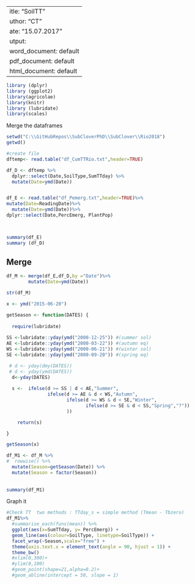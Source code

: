  ---
title: "SoilTT"
author: "CT"
date: "15.07.2017"
output:
  word_document: default
  pdf_document: default
  html_document: default
---

```r

library (dplyr)
library (ggplot2)
library(agricolae)
library(knitr)
library (lubridate)
library(scales)

```

Merge the dataframes 

```r
setwd("C:\\GitHubRepos\\SubCloverPhD\\SubClover\\Rio2018")
getwd()

#create file
dftemp<- read.table("df_CumTTRio.txt",header=TRUE)

df_D <- dftemp %>%
  dplyr::select(Date,SoilType,SumTTday) %>%
  mutate(Date=ymd(Date))


df_E <- read.table("df_Pemerg.txt",header=TRUE)%>%
mutate(Date=ReadingDate)%>%
  mutate(Date=ymd(Date))%>%
dplyr::select(Date,PercEmerg, PlantPop)
  


summary(df_E)
summary (df_D)

```

## Merge 

```r

df_M <- merge(df_E,df_D,by ="Date")%>%
        mutate(Date=ymd(Date))

str(df_M)
```


```r

x <- ymd("2015-06-20")

getSeason <- function(DATES) {
  
  require(lubridate)
  
SS <-lubridate::yday(ymd("2000-12-25")) #(summer sol)
AE <-lubridate::yday(ymd("2000-03-22")) #(autumn eq)
WS <-lubridate::yday(ymd("2000-06-21")) #(winter sol)
SE <-lubridate::yday(ymd("2000-09-20")) #(spring eq)

 # d <- yday(dmy(DATES))
 # d <- yday(ymd(DATES))
  d<-yday(DATES)
    
  s <-  ifelse(d >= SS | d < AE,"Summer",
               ifelse(d >= AE & d < WS,"Autumn",
                      ifelse(d >= WS & d < SE,"Winter",
                             ifelse(d >= SE & d < SS,"Spring","?"))
                      ))

    return(s)

}

getSeason(x)


```


```r


df_M1 <- df_M %>%
#  rowwise() %>%
  mutate(Season=getSeason(Date)) %>%
  mutate(Season = factor(Season))
  
  
summary(df_M1)

```



Graph it 

```r
#Check TT  two methods : TTday_s = simple method (Tmean - Tbzero)
df_M1%>% 
  #summarise_each(funs(mean)) %>%
  ggplot(aes(x=SumTTday, y= PercEmerg)) +
  geom_line(aes(colour=SoilType, linetype=SoilType)) +
  facet_wrap(~Season,scale="free") +
  theme(axis.text.x = element_text(angle = 90, hjust = 1)) +
  theme_bw()
  #xlim(0,300)+
  #ylim(0,100)
  #geom_point(shape=21,alpha=0.2)+
  #geom_abline(intercept = 50, slope = 1)

```

